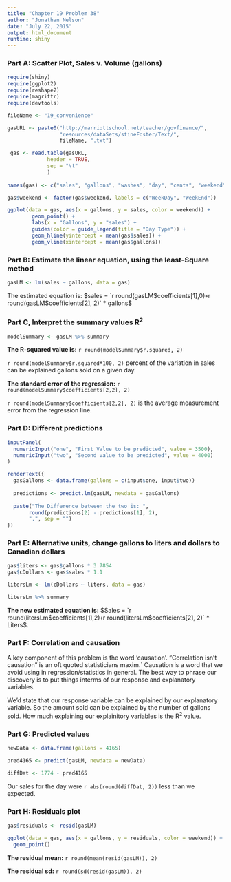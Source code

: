 ```yaml
---
title: "Chapter 19 Problem 38"
author: "Jonathan Nelson"
date: "July 22, 2015"
output: html_document
runtime: shiny
---
```


### Part A: Scatter Plot, Sales v. Volume (gallons)

```r
require(shiny)
require(ggplot2)
require(reshape2)
require(magrittr)
require(devtools)

fileName <- "19_convenience"

gasURL <- paste0("http://marriottschool.net/teacher/govfinance/", 
                 "resources/dataSets/stineFoster/Text/",
                 fileName, ".txt")

 gas <- read.table(gasURL,
             header = TRUE,
             sep = "\t"
             )
 
names(gas) <- c("sales", "gallons", "washes", "day", "cents", "weekend")

gas$weekend <- factor(gas$weekend, labels = c("WeekDay", "WeekEnd"))
```


```r
ggplot(data = gas, aes(x = gallons, y = sales, color = weekend)) +
        geom_point() +
        labs(x = "Gallons", y = "sales") +
        guides(color = guide_legend(title = "Day Type")) +
        geom_hline(yintercept = mean(gas$sales)) +
        geom_vline(xintercept = mean(gas$gallons))
```

### Part B: Estimate the linear equation, using the least-Square method

```r
gasLM <- lm(sales ~ gallons, data = gas)
```

The estimated equation is:
$sales = `r round(gasLM$coefficients[1],0)` + `r round(gasLM$coefficients[2], 2)` * gallons$

### Part C, Interpret the summary values R^2^ 

```r
modelSummary <- gasLM %>% summary

```

**The R-squared value is:** `r round(modelSummary$r.squared, 2)`

`r round(modelSummary$r.squared*100, 2) ` percent of the variation in sales can be explained gallons sold on a given day.

**The standard error of the regression:** `r round(modelSummary$coefficients[2,2], 2)`

`r round(modelSummary$coefficients[2,2], 2) ` is the average measurement error from the regression line. 

### Part D: Different predictions

```r

inputPanel(
  numericInput("one", "First Value to be predicted", value = 3500),
  numericInput("two", "Second value to be predicted", value = 4000)
)

renderText({
  gasGallons <- data.frame(gallons = c(input$one, input$two))
  
  predictions <- predict.lm(gasLM, newdata = gasGallons)
  
  paste("The Difference between the two is: ",
       round(predictions[2] - predictions[1], 2),
       ".", sep = "")
})

```

### Part E: Alternative units, change gallons to liters and dollars to Canadian dollars

```r

gas$liters <- gas$gallons * 3.7854
gas$cDollars <- gas$sales * 1.1

litersLm <- lm(cDollars ~ liters, data = gas)

litersLm %>% summary

```

**The new estimated equation is:** $Sales = `r round(litersLm$coefficients[1],2)` +
`r round(litersLm$coefficients[2], 2)` * Liters$.

### Part F: Correlation and causation

A key component of this problem is the word 'causation'. "Correlation isn't causation" is an oft quoted statisticians maxim.` Causation is a word that we avoid using in regression/statistics in general. The best way to phrase our discovery is to put things interms of our response and explanatory variables.

We'd state that our response variable can be explained by our explanatory variable. So the amount sold can be explained by the number of gallons sold. How much explaining our explainitory variables is the R^2^ value. 

### Part G: Predicted values

```r
newData <- data.frame(gallons = 4165)

pred4165 <- predict(gasLM, newdata = newData)

diffDat <- 1774 - pred4165
```

Our sales for the day were `r abs(round(diffDat, 2))` less than we expected.

### Part H: Residuals plot

```r
gas$residuals <- resid(gasLM)

ggplot(data = gas, aes(x = gallons, y = residuals, color = weekend)) +
  geom_point()

```

**The residual mean:** `r round(mean(resid(gasLM)), 2)`

**The residual sd:** `r round(sd(resid(gasLM)), 2)` 







